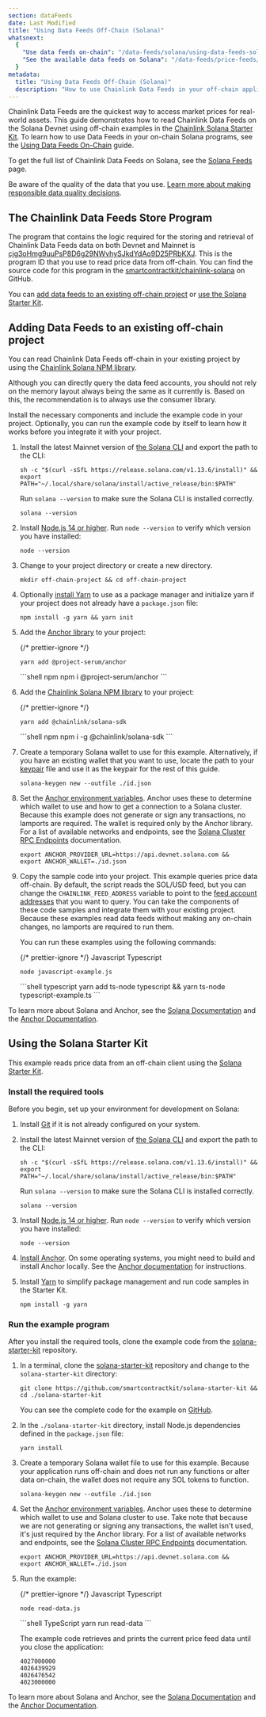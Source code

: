 ```yaml
---
section: dataFeeds
date: Last Modified
title: "Using Data Feeds Off-Chain (Solana)"
whatsnext:
  {
    "Use data feeds on-chain": "/data-feeds/solana/using-data-feeds-solana",
    "See the available data feeds on Solana": "/data-feeds/price-feeds/addresses?network=solana",
  }
metadata:
  title: "Using Data Feeds Off-Chain (Solana)"
  description: "How to use Chainlink Data Feeds in your off-chain applications."
---
```



Chainlink Data Feeds are the quickest way to access market prices for real-world assets. This guide demonstrates how to read Chainlink Data Feeds on the Solana Devnet using off-chain examples in the [Chainlink Solana Starter Kit](https://github.com/smartcontractkit/solana-starter-kit). To learn how to use Data Feeds in your on-chain Solana programs, see the [Using Data Feeds On-Chain](/data-feeds/solana/using-data-feeds-solana) guide.

To get the full list of Chainlink Data Feeds on Solana, see the [Solana Feeds](/data-feeds/price-feeds/addresses?network=solana) page.

<Aside type="danger" title="Select quality data feeds">

Be aware of the quality of the data that you use. [Learn more about making responsible data quality decisions](/data-feeds/selecting-data-feeds).

</Aside>

## The Chainlink Data Feeds Store Program

The program that contains the logic required for the storing and retrieval of Chainlink Data Feeds data on both Devnet and Mainnet is [cjg3oHmg9uuPsP8D6g29NWvhySJkdYdAo9D25PRbKXJ](https://solscan.io/account/cjg3oHmg9uuPsP8D6g29NWvhySJkdYdAo9D25PRbKXJ?cluster=devnet). This is the program ID that you use to read price data from off-chain. You can find the source code for this program in the [smartcontractkit/chainlink-solana](https://github.com/smartcontractkit/chainlink-solana/tree/develop/contracts/programs/store/src) on GitHub.

You can [add data feeds to an existing off-chain project](#adding-data-feeds-to-an-existing-off-chain-project) or [use the Solana Starter Kit](#using-the-solana-starter-kit).

## Adding Data Feeds to an existing off-chain project

You can read Chainlink Data Feeds off-chain in your existing project by using the [Chainlink Solana NPM library](https://www.npmjs.com/package/@chainlink/solana-sdk).

<Aside type="caution" title="Reading feed data">

Although you can directly query the data feed accounts, you should not rely on the memory layout always being the same as it currently is. Based on this, the recommendation is to always use the consumer library.

</Aside>

Install the necessary components and include the example code in your project. Optionally, you can run the example code by itself to learn how it works before you integrate it with your project.

1.  Install the latest Mainnet version of [the Solana CLI](https://github.com/solana-labs/solana/releases) and export the path to the CLI:

    ```shell
    sh -c "$(curl -sSfL https://release.solana.com/v1.13.6/install)" &&
    export PATH="~/.local/share/solana/install/active_release/bin:$PATH"
    ```

    Run `solana --version` to make sure the Solana CLI is installed correctly.

    ```shell
    solana --version
    ```

1.  Install [Node.js 14 or higher](https://nodejs.org/en/download/). Run `node --version` to verify which version you have installed:

    ```shell
    node --version
    ```

1.  Change to your project directory or create a new directory.

    ```shell
    mkdir off-chain-project && cd off-chain-project
    ```

1.  Optionally [install Yarn](https://classic.yarnpkg.com/lang/en/docs/install/) to use as a package manager and initialize yarn if your project does not already have a `package.json` file:

    ```shell
    npm install -g yarn && yarn init
    ```

1.  Add the [Anchor library](https://www.npmjs.com/package/@project-serum/anchor) to your project:

    {/* prettier-ignore */}
    <PackageManagerTabs>
    <Fragment slot="yarn">
    ```shell yarn
    yarn add @project-serum/anchor
    ```
    </Fragment>
    <Fragment slot="npm">
    ```shell npm
    npm i @project-serum/anchor
    ```
    </Fragment>
    </PackageManagerTabs>

1.  Add the [Chainlink Solana NPM library](https://www.npmjs.com/package/@chainlink/solana-sdk) to your project:

    {/* prettier-ignore */}
    <PackageManagerTabs>
    <Fragment slot="yarn">
    ```shell yarn
    yarn add @chainlink/solana-sdk
    ```
    </Fragment>
    <Fragment slot="npm">
    ```shell npm
    npm i -g @chainlink/solana-sdk
    ```
    </Fragment>
    </PackageManagerTabs>

1.  Create a temporary Solana wallet to use for this example. Alternatively, if you have an existing wallet that you want to use, locate the path to your [keypair](https://docs.solana.com/terminology#keypair) file and use it as the keypair for the rest of this guide.

    ```shell
    solana-keygen new --outfile ./id.json
    ```

1.  Set the [Anchor environment variables](https://www.twilio.com/blog/2017/01/how-to-set-environment-variables.html). Anchor uses these to determine which wallet to use and how to get a connection to a Solana cluster. Because this example does not generate or sign any transactions, no lamports are required. The wallet is required only by the Anchor library. For a list of available networks and endpoints, see the [Solana Cluster RPC Endpoints](https://docs.solana.com/cluster/rpc-endpoints) documentation.

    ```shell
    export ANCHOR_PROVIDER_URL=https://api.devnet.solana.com &&
    export ANCHOR_WALLET=./id.json
    ```

1.  Copy the sample code into your project. This example queries price data off-chain. By default, the script reads the SOL/USD feed, but you can change the `CHAINLINK_FEED_ADDRESS` variable to point to the [feed account addresses](/data-feeds/price-feeds/addresses?network=solana) that you want to query. You can take the components of these code samples and integrate them with your existing project. Because these examples read data feeds without making any on-chain changes, no lamports are required to run them.

    <CodeSample src="samples/Solana/PriceFeeds/off-chain-read.js" />

    <CodeSample src="samples/Solana/PriceFeeds/off-chain-read.ts" />

    You can run these examples using the following commands:

    {/* prettier-ignore */}
    <Tabs client:visible>
    <Fragment slot="tab.js">Javascript</Fragment>
    <Fragment slot="tab.ts">Typescript</Fragment>
    <Fragment slot="panel.js">
    ```shell javascript
    node javascript-example.js
    ```
    </Fragment>
    <Fragment slot="panel.ts">
    ```shell typescript
    yarn add ts-node typescript && yarn ts-node typescript-example.ts
    ```
    </Fragment>
    </Tabs>

To learn more about Solana and Anchor, see the [Solana Documentation](https://docs.solana.com/) and the [Anchor Documentation](https://book.anchor-lang.com/).

## Using the Solana Starter Kit

This example reads price data from an off-chain client using the [Solana Starter Kit](https://github.com/smartcontractkit/solana-starter-kit).

### Install the required tools

Before you begin, set up your environment for development on Solana:

1. Install [Git](https://git-scm.com/book/en/v2/Getting-Started-Installing-Git) if it is not already configured on your system.

1. Install the latest Mainnet version of [the Solana CLI](https://github.com/solana-labs/solana/releases) and export the path to the CLI:

   ```shell
   sh -c "$(curl -sSfL https://release.solana.com/v1.13.6/install)" &&
   export PATH="~/.local/share/solana/install/active_release/bin:$PATH"
   ```

   Run `solana --version` to make sure the Solana CLI is installed correctly.

   ```shell
   solana --version
   ```

1. Install [Node.js 14 or higher](https://nodejs.org/en/download/). Run `node --version` to verify which version you have installed:

   ```shell
   node --version
   ```

1. [Install Anchor](https://book.anchor-lang.com/getting_started/installation.html). On some operating systems, you might need to build and install Anchor locally. See the [Anchor documentation](https://book.anchor-lang.com/getting_started/installation.html#build-from-source-for-other-operating-systems-without-avm) for instructions.

1. Install [Yarn](https://classic.yarnpkg.com/lang/en/docs/install/) to simplify package management and run code samples in the Starter Kit.

   ```shell
   npm install -g yarn
   ```

### Run the example program

After you install the required tools, clone the example code from the [solana-starter-kit](https://github.com/smartcontractkit/solana-starter-kit) repository.

1. In a terminal, clone the [solana-starter-kit](https://github.com/smartcontractkit/solana-starter-kit) repository and change to the `solana-starter-kit` directory:

   ```shell
   git clone https://github.com/smartcontractkit/solana-starter-kit &&
   cd ./solana-starter-kit
   ```

   You can see the complete code for the example on [GitHub](https://github.com/smartcontractkit/solana-starter-kit/).

1. In the `./solana-starter-kit` directory, install Node.js dependencies defined in the `package.json` file:

   ```shell
   yarn install
   ```

1. Create a temporary Solana wallet file to use for this example. Because your application runs off-chain and does not run any functions or alter data on-chain, the wallet does not require any SOL tokens to function.

   ```shell
   solana-keygen new --outfile ./id.json
   ```

1. Set the [Anchor environment variables](https://www.twilio.com/blog/2017/01/how-to-set-environment-variables.html). Anchor uses these to determine which wallet to use and Solana cluster to use. Take note that because we are not generating or signing any transactions, the wallet isn't used, it's just required by the Anchor library. For a list of available networks and endpoints, see the [Solana Cluster RPC Endpoints](https://docs.solana.com/cluster/rpc-endpoints) documentation.

   ```shell Solana Devnet
   export ANCHOR_PROVIDER_URL=https://api.devnet.solana.com &&
   export ANCHOR_WALLET=./id.json
   ```

1. Run the example:

   {/* prettier-ignore */}
   <Tabs client:visible>
     <Fragment slot="tab.js">Javascript</Fragment>
     <Fragment slot="tab.ts">Typescript</Fragment>
     <Fragment slot="panel.js">
     ```shell JavaScript
     node read-data.js
     ```
     </Fragment>
     <Fragment slot="panel.ts">
     ```shell TypeScript
     yarn run read-data
     ```
     </Fragment>
   </Tabs>

   The example code retrieves and prints the current price feed data until you close the application:

   ```
   4027000000
   4026439929
   4026476542
   4023000000
   ```

To learn more about Solana and Anchor, see the [Solana Documentation](https://docs.solana.com/) and the [Anchor Documentation](https://book.anchor-lang.com/).
